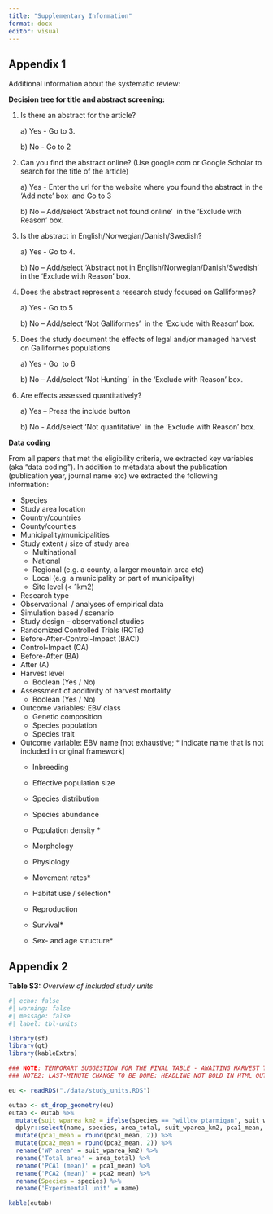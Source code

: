 ```yaml
---
title: "Supplementary Information"
format: docx
editor: visual
---
```


## Appendix 1

Additional information about the systematic review:

**Decision tree for title and abstract screening:**

1.  Is there an abstract for the article? 

    a\) Yes - Go to 3. 

    b\) No - Go to 2 

2.  Can you find the abstract online? (Use google.com or Google Scholar to search for the title of the article) 

    a\) Yes - Enter the url for the website where you found the abstract in the ‘Add note’ box  and Go to 3 

    b\) No – Add/select ‘Abstract not found online’  in the ‘Exclude with Reason’ box. 

3.  Is the abstract in English/Norwegian/Danish/Swedish? 

    a\) Yes - Go to 4. 

    b\) No – Add/select ‘Abstract not in English/Norwegian/Danish/Swedish’  in the ‘Exclude with Reason’ box. 

4.  Does the abstract represent a research study focused on Galliformes? 

    a\) Yes - Go to 5 

    b\) No – Add/select ‘Not Galliformes’  in the ‘Exclude with Reason’ box. 

5.  Does the study document the effects of legal and/or managed harvest on Galliformes populations

    a\) Yes - Go  to 6 

    b\) No – Add/select ‘Not Hunting’  in the ‘Exclude with Reason’ box.

6.  Are effects assessed quantitatively? 

    a\) Yes – Press the include button

    b\) No - Add/select ‘Not quantitative’  in the ‘Exclude with Reason’ box.   

**Data coding**

From all papers that met the eligibility criteria, we extracted key variables (aka “data coding”). In addition to metadata about the publication (publication year, journal name etc) we extracted the following information:   

-   Species
-   Study area location
-   Country/countries
-   County/counties
-   Municipality/municipalities
-   Study extent / size of study area
    -   Multinational
    -   National
    -   Regional (e.g. a county, a larger mountain area etc)
    -   Local (e.g. a municipality or part of municipality)
    -   Site level (\< 1km2)
-   Research type
-   Observational  / analyses of empirical data
-   Simulation based / scenario
-   Study design – observational studies
-   Randomized Controlled Trials (RCTs)
-   Before-After-Control-Impact (BACI)
-   Control-Impact (CA)
-   Before-After (BA)
-   After (A)
-   Harvest level
    -   Boolean (Yes / No)
-   Assessment of additivity of harvest mortality
    -   Boolean (Yes / No)
-   Outcome variables: EBV class
    -   Genetic composition
    -   Species population
    -   Species trait
-   Outcome variable: EBV name \[not exhaustive; \* indicate name that is not included in original framework\]
    -   Inbreeding

    -   Effective population size

    -   Species distribution

    -   Species abundance

    -   Population density \*

    -   Morphology

    -   Physiology

    -   Movement rates\*

    -   Habitat use / selection\*

    -   Reproduction

    -   Survival\* 

    -   Sex- and age structure\* 

## Appendix 2

**Table S3:** *Overview of included study units*

```r
#| echo: false
#| warning: false
#| message: false
#| label: tbl-units

library(sf)
library(gt)
library(kableExtra)

### NOTE: TEMPORARY SUGGESTION FOR THE FINAL TABLE - AWAITING HARVEST TREATMENTS
### NOTE2: LAST-MINUTE CHANGE TO BE DONE: HEADLINE NOT BOLD IN HTML OUTPUT

eu <- readRDS("./data/study_units.RDS")

eutab <- st_drop_geometry(eu)
eutab <- eutab %>%
  mutate(suit_wparea_km2 = ifelse(species == "willow ptarmigan", suit_wparea_km2, NA)) %>%
  dplyr::select(name, species, area_total, suit_wparea_km2, pca1_mean, pca2_mean) %>%
  mutate(pca1_mean = round(pca1_mean, 2)) %>%
  mutate(pca2_mean = round(pca2_mean, 2)) %>%
  rename('WP area' = suit_wparea_km2) %>%
  rename('Total area' = area_total) %>%
  rename('PCA1 (mean)' = pca1_mean) %>%
  rename('PCA2 (mean)' = pca2_mean) %>%
  rename(Species = species) %>%
  rename('Experimental unit' = name) 

kable(eutab)   




```
